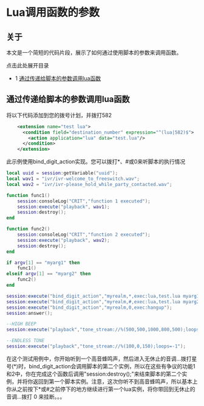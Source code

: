 # Lua调用函数的参数

## 关于

本文是一个简短的代码片段，展示了如何通过使用脚本的参数来调用函数。

点击此处展开目录

* 1 [通过传递给脚本的参数调用lua函数](#通过传递给脚本的参数调用lua函数)

## 通过传递给脚本的参数调用lua函数

将以下代码添加到您的拨号计划，并拨打582

```xml
    <extension name="test lua">
      <condition field="destination_number" expression="^(lua|582)$">
        <action application="lua" data="test.lua"/>
      </condition>
    </extension>


```

此示例使用bind\_digit\_action实现。您可以拨打\*、#或0来听脚本的执行情况

```lua
local uuid = session:getVariable("uuid");
local wav1 = "ivr/ivr-welcome_to_freeswitch.wav";
local wav2 = "ivr/ivr-please_hold_while_party_contacted.wav";

function func1()
    session:consoleLog("CRIT","function 1 executed");
    session:execute("playback", wav1);
    session:destroy();
end

function func2()
    session:consoleLog("CRIT","function 2 executed");
    session:execute("playback", wav2);
    session:destroy();
end

if argv[1] == "myarg1" then
    func1()
elseif argv[1] == "myarg2" then
    func2()
end

session:execute("bind_digit_action","myrealm,*,exec:lua,test.lua myarg1");
session:execute("bind_digit_action","myrealm,#,exec:lua,test.lua myarg2");
session:execute("bind_digit_action","myrealm,0,exec:hangup");
session:answer();

--HIGH BEEP
session:execute("playback","tone_stream://%(500,500,1000,800,500);loops=1");

--ENDLESS TONE
session:execute("playback","tone_stream://%(100,0,150);loops=-1");


```

在这个测试用例中，你开始听到一个高音蜂鸣声，然后进入无休止的音调...拨打星号(\*)时，bind\_digit\_action会调用脚本的第二个实例，所以在这些有争议的功能1和2中，你在完成这个函数后调用"session:destroy();"来结束脚本的第二个实例，并将你返回到第一个脚本实例。注意，这次你听不到高音蜂鸣声，所以基本上你从之前按下\*或#之前停下的地方继续进行第一个lua实例，将你带回到无休止的音调...拨打 0 来挂断。。。
